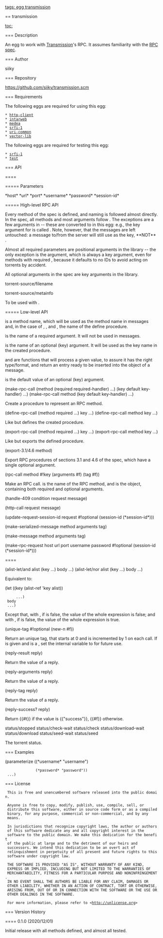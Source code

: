 [[tags: egg transmission]]

== transmission

[[toc:]]

=== Description

An egg to work with [[https://github.com/transmission/transmission|Transmission]]'s
RPC. It assumes familiarity with the [[https://github.com/transmission/transmission/blob/master/extras/rpc-spec.txt|RPC spec]].

=== Author

siiky

=== Repository

[[https://github.com/siiky/transmission.scm]]

=== Requirements

The following eggs are required for using this egg:

 * [[http-client]]
 * [[intarweb]]
 * [[medea]]
 * [[srfi-1]]
 * [[uri-common]]
 * [[vector-lib]]

The following eggs are required for testing this egg:

 * [[srfi-1]]
 * [[test]]

=== API

==== {{transmission}}

===== Parameters

<parameter>*host*</parameter>
<parameter>*url*</parameter>
<parameter>*port*</parameter>
<parameter>*username*</parameter>
<parameter>*password*</parameter>
<parameter>*session-id*</parameter>

===== High-level RPC API

Every method of the spec is defined, and naming is followed almost directly. In
the spec, all methods and most arguments follow {{kebab-case}}. The exceptions
are a few arguments in {{camelCase}} -- these are converted to {{kebab-case}}
in this egg: e.g., the key argument for {{queuePosition}} is called
{{queue-position}}. Note, however, that the messages are left untouched: a
message to/from the server will still use {{queuePosition}} as the key, **NOT**
{{queue-position}}.

Almost all required parameters are positional arguments in the library -- the
only exception is the {{ids}} argument, which is always a key argument, even
for methods with required {{ids}}, because it defaults to no IDs to avoid
acting on torrents by accident.

All optional arguments in the spec are key arguments in the library.

<procedure>torrent-source/filename</procedure>
<procedure>torrent-source/metainfo</procedure>

To be used with {{torrent-add}}.

===== Low-level API

{{method}} is a method name, which will be used as the method name in messages
and, in the case of {{define-rpc-call}}, {{export-rpc-call}}, and
{{export-3.1/4.6}}, the name of the define procedure.

{{required}} is the name of a required argument. It will not be used in
messages.

{{key}} is the name of an optional (key) argument. It will be used as the key
name in the created procedure.

{{required-handler}} and {{key-handler}} are functions that will process a
given value, to assure it has the right type/format, and return an entry ready
to be inserted into the {{arguments}} object of a message.

{{default}} is the default value of an optional (key) argument.

<macro>(make-rpc-call (method (required required-handler) ...) (key default key-handler) ...)</macro>
<macro>(make-rpc-call method (key default key-handler) ...)</macro>

Create a procedure to represent an RPC method.

<macro>(define-rpc-call (method required ...) key ...)</macro>
<macro>(define-rpc-call method key ...)</macro>

Like {{make-rpc-call}} but defines the created procedure.

<macro>(export-rpc-call (method required ...) key ...)</macro>
<macro>(export-rpc-call method key ...)</macro>

Like {{define-rpc-call}} but exports the defined procedure.

<macro>(export-3.1/4.6 method)</macro>

Export RPC procedures of sections 3.1 and 4.6 of the spec, which have a single
optional {{ids}} argument.

<procedure>(rpc-call method #!key (arguments #f) (tag #f))</procedure>

Make an RPC call. {{method}} is the name of the RPC method, and {{arguments}}
is the {{arguments}} object, containing both required and optional arguments.

<procedure>(handle-409 condition request message)</procedure>
<procedure>(http-call request message)</procedure>
<procedure>(update-request-session-id request #!optional (session-id (*session-id*)))</procedure>
<procedure>(make-serialized-message method arguments tag)</procedure>
<procedure>(make-message method arguments tag)</procedure>
<procedure>(make-rpc-request host url port username password #!optional (session-id (*session-id*)))</procedure>

==== {{transmission.utils}}

<syntax>(alist-let/and alist (key ...) body ...)</syntax>
<syntax>(alist-let/nor alist (key ...) body ...)</syntax>

Equivalent to:

<enscript highlight="scm">
(let ((key (alist-ref 'key alist))
      ...)
  body
  ...)
</enscript>

Except that, with {{alist-let/and}}, if {{alist}} is false, the value of the
whole expression is false; and with {{alist-let/nor}}, if {{alist}} is false,
the value of the whole expression is true.

<procedure>(unique-tag #!optional (new-n #f))</procedure>

Return an unique tag, that starts at 0 and is incremented by 1 on each call. If
{{new-n}} is given and is a {{fixnum?}}, set the internal variable to {{new-n}}
for future use.

<procedure>(reply-result reply)</procedure>

Return the {{result}} value of a reply.

<procedure>(reply-arguments reply)</procedure>

Return the {{arguments}} value of a reply.

<procedure>(reply-tag reply)</procedure>

Return the {{tag}} value of a reply.

<procedure>(reply-success? reply)</procedure>

Return {{#t}} if the {{result}} value is {{"success"}}, {{#f}} otherwise.

<constant>status/stopped</constant>
<constant>status/check-wait</constant>
<constant>status/check</constant>
<constant>status/download-wait</constant>
<constant>status/download</constant>
<constant>status/seed-wait</constant>
<constant>status/seed</constant>

The torrent status.

=== Examples

<enscript highlight="scm">
(parameterize ((*username* "username")
               (*password* "password"))
  ...)
</enscript>

=== License

  This is free and unencumbered software released into the public domain.

  Anyone is free to copy, modify, publish, use, compile, sell, or
  distribute this software, either in source code form or as a compiled
  binary, for any purpose, commercial or non-commercial, and by any
  means.

  In jurisdictions that recognize copyright laws, the author or authors
  of this software dedicate any and all copyright interest in the
  software to the public domain. We make this dedication for the benefit
  of the public at large and to the detriment of our heirs and
  successors. We intend this dedication to be an overt act of
  relinquishment in perpetuity of all present and future rights to this
  software under copyright law.

  THE SOFTWARE IS PROVIDED "AS IS", WITHOUT WARRANTY OF ANY KIND,
  EXPRESS OR IMPLIED, INCLUDING BUT NOT LIMITED TO THE WARRANTIES OF
  MERCHANTABILITY, FITNESS FOR A PARTICULAR PURPOSE AND NONINFRINGEMENT.
  IN NO EVENT SHALL THE AUTHORS BE LIABLE FOR ANY CLAIM, DAMAGES OR
  OTHER LIABILITY, WHETHER IN AN ACTION OF CONTRACT, TORT OR OTHERWISE,
  ARISING FROM, OUT OF OR IN CONNECTION WITH THE SOFTWARE OR THE USE OR
  OTHER DEALINGS IN THE SOFTWARE.

  For more information, please refer to <http://unlicense.org>

=== Version History

==== 0.1.0 (2020/12/01)

Initial release with all methods defined, and almost all tested.

